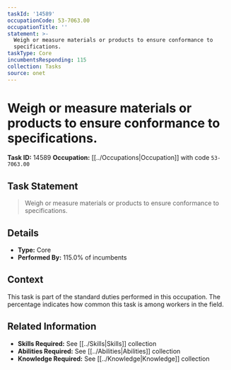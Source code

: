 ```yaml
---
taskId: '14589'
occupationCode: 53-7063.00
occupationTitle: ''
statement: >-
  Weigh or measure materials or products to ensure conformance to
  specifications.
taskType: Core
incumbentsResponding: 115
collection: Tasks
source: onet
---
```

# Weigh or measure materials or products to ensure conformance to specifications.

**Task ID:** 14589
**Occupation:** [[../Occupations|Occupation]] with code `53-7063.00`

## Task Statement

> Weigh or measure materials or products to ensure conformance to specifications.

## Details

- **Type:** Core
- **Performed By:** 115.0% of incumbents

## Context

This task is part of the standard duties performed in this occupation. The percentage indicates how common this task is among workers in the field.

## Related Information

- **Skills Required:** See [[../Skills|Skills]] collection
- **Abilities Required:** See [[../Abilities|Abilities]] collection
- **Knowledge Required:** See [[../Knowledge|Knowledge]] collection
